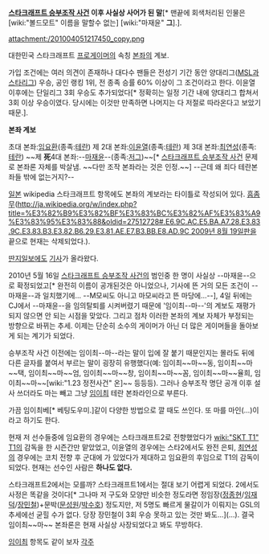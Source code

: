 '''[[스타크래프트 승부조작 사건]] 이후 사실상 사어가 된 말'''[* 맨끝에 회색처리된 인물은 [wiki:"볼드모트" 이름을 말할수 없는] [wiki:"마재윤" '''그'''].].

attachment:/201004051217450_copy.png

대한민국 스타크래프트 [[프로게이머]]의 속칭 [[본좌]]의 계보.

가입 조건에는 여러 의견이 존재하나 대다수 팬들은 전성기 기간 동안 양대리그([[MSL]]과 [[스타리그]]) 우승, 공인 랭킹 1위, 전 종족 승률 60% 이상이 그 조건이라고 한다. 이윤열 이후에는 단일리그 3회 우승도 추가되었다[* 정확히는 일정 기간 내에 양대리그 합쳐서 3회 이상 우승이였다. 당시에는 이것만 만족하면 나머지는 다 저절로 따라온다고 보았기 때문.].

'''본좌 계보'''

초대 본좌:[[임요환]](종족:[[테란]])
제 2대 본좌:[[이윤열]](종족:[[테란]])
제 3대 본좌:[[최연성]](종족:[[테란]])
~~제 '''死'''4대 본좌:--[[마재윤]]--(종족:[[저그]])~~[* [[스타크래프트 승부조작 사건]] 문제로 본좌론 자체를 박살냄. ~~다만 조작 본좌라는 것은 인정.~~]
--근데 왜 죄다 테란본좌들 밖에 없는거지?--

[[일본]] wikipedia 스타크래프트 항목에도 본좌의 계보라는 타이틀로 작성되어 있다. [[흠좀무]]([[http://ja.wikipedia.org/w/index.php?title=%E3%82%B9%E3%82%BF%E3%83%BC%E3%82%AF%E3%83%A9%E3%83%95%E3%83%88&oldid=27512728#.E6.9C.AC.E5.BA.A7.28.E3.83.9C.E3.83.B3.E3.82.B6.29.E3.81.AE.E7.B3.BB.E8.AD.9C 2009년 8월 19일판]]을 끝으로 현재는 삭제되었다.).

[[딴지일보]]에도 [http://old.ddanzi.com/articles/article_view.asp?installment_id=261&article_id=4505 기사]가 올라왔다.

2010년 5월 16일 [[스타크래프트 승부조작 사건]]의 범인중 한 명이 사실상 --마재윤--으로 확정되었고[* 완전히 이름이 공개된것은 아니었으나, 기사에 뜬 거의 모든 조건이 --마재윤--과 일치했기에... --M모씨도 아니고 마모씨라고 뜬 마당에...--], 4일 뒤에는 CJ에서 --마재윤--을 임의탈퇴를 시켜버렸기 때문에 '임이최--마--'의 계보도 재평가되지 않으면 안 되는 시점을 맞았다. 그리고 점차 이러한 본좌의 계보 자체가 부정되는 방향으로 바뀌는 추세. 이제는 단순히 소수의 게이머가 아닌 더 많은 게이머들을 돌아보게 되는 계기가 되었다.

승부조작 사건 이전에는 임이최--마--라는 말이 입에 잘 붙기 때문인지는 몰라도 뒤에 다른 글자를 붙여서 부르는 말이 굉장히 유행했다(예: 임이최~~마~~동, 임이최~~마~~택, 임이최~~마~~엄, 임이최~~마~~창, 임이최~~마~~꼼, 임이최~~마~~율희, 임이최~~마~~[wiki:"1.23 정전사건" 온]~~ 등등등). 그러나 승부조작 명단 공개 이후 설사 쓰더라도 마는 빼고 그냥 [[임이최]] 테란 본좌라인으로 부른다.

가끔 임이최베[* 베팅도우미.]같이 다양한 방법으로 깔 때도 쓰인다. 또 마를 마인(...)이라고 하기도 한다.

현재 저 선수들중에 임요환의 경우에는 스타크래프트2로 전향했었다가 [[wiki:"SKT T1" T1]]의 감독을 한 시즌간만 맡았었고, 이윤열의 경우에는 스타2에서도 완전 은퇴, [[최연성]]의 경우에는 코치 전향 후 군대에 가 있었다가 제대하고 임요환의 후임으로 T1의 감독이 되었다. 현재는 선수인 사람은 '''하나도 없다.'''

스타크래프트2에서는 모를까? 스타크래프트1에서는 절대 보기 어렵게 되었다.
2에서도 사정은 똑같을 것이다[* 그나마 저 구도와 모양만 비슷한 정도라면 정임장([[정종현]]/[[임재덕]]/[[장민철]])+문박([[문성원]]/[[박수호]]) 정도지만, 저 5명도 빠르게 물갈이가 이뤄지는 GSL의 추세에선 굳힐 수가 없다. 당장 장민철이 3회 우승 못하고 있는 것만 봐도...](...). 결국 임이최~~마~~ 본좌론은 현재 사실상 사장되었다고 봐도 무방하다.

[[임이최]] 항목도 같이 보자
[[각주]]
